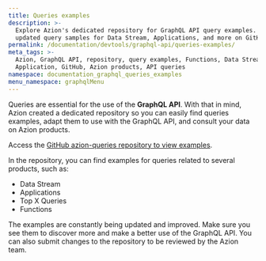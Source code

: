 ```yaml
---
title: Queries examples
description: >-
  Explore Azion's dedicated repository for GraphQL API query examples. Find
  updated query samples for Data Stream, Applications, and more on GitHub.
permalink: /documentation/devtools/graphql-api/queries-examples/
meta_tags: >-
  Azion, GraphQL API, repository, query examples, Functions, Data Stream,
  Application, GitHub, Azion products, API queries
namespace: documentation_graphql_queries_examples
menu_namespace: graphqlMenu
---
```


Queries are essential for the use of the **GraphQL API**. With that in mind, Azion created a dedicated repository so you can easily find queries examples, adapt them to use with the GraphQL API, and consult your data on Azion products.

Access the [GitHub azion-queries repository to view examples](https://github.com/aziontech/azion-queries).

In the repository, you can find examples for queries related to several products, such as:

- Data Stream
- Applications
- Top X Queries
- Functions

The examples are constantly being updated and improved. Make sure you see them to discover more and make a better use of the GraphQL API. You can also submit changes to the repository to be reviewed by the Azion team.




